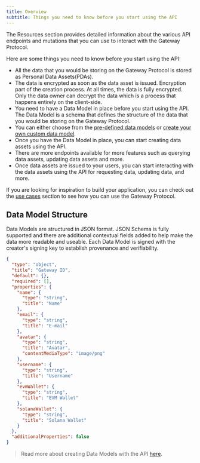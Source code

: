 ```yaml
---
title: Overview
subtitle: Things you need to know before you start using the API
---
```


The Resources section provides detailed information about the various API endpoints and mutations that you can use to interact with the Gateway Protocol.

Here are some things you need to know before you start using the API:

- All the data that you would be storing on the Gateway Protocol is stored as Personal Data Assets(PDAs).
- The data is encrypted as soon as the data asset is issued. Encryption part of the creation process. At all times, the data is fully encrypted. Only the data owner can decrypt the data which is a process that happens entirely on the client-side.
- You need to have a Data Model in place before you start using the API. The Data Model is a schema that defines the structure of the data that you would be storing on the Gateway Protocol.
- You can either choose from the [pre-defined data models](https://mygateway.xyz/explorer/data-models) or [create your own custom data model](/developer-guide/api-reference/data-models/create-data-model).
- Once you have the Data Model in place, you can start creating data assets using the API.
- There are more endpoints available for more features such as querying data assets, updating data assets and more.
- Once data assets are issued to your users, you can start interacting with the data assets using the API for requesting data, updating data, and more.

If you are looking for inspiration to build your application, you can check out the [use cases](/usecases/) section to see how you can use the Gateway Protocol.

## Data Model Structure

Data Models are structured in JSON format. JSON Schema is fully supported and there are additional contextual fields added to help make the data more readable and useable. Each Data Model is signed with the creator's signing key to establish provenance and verifiability.

```json
{
  "type": "object",
  "title": "Gateway ID",
  "default": {},
  "required": [],
  "properties": {
    "name": {
      "type": "string",
      "title": "Name"
    },
    "email": {
      "type": "string",
      "title": "E-mail"
    },
    "avatar": {
      "type": "string",
      "title": "Avatar",
      "contentMediaType": "image/png"
    },
    "username": {
      "type": "string",
      "title": "Username"
    },
    "evmWallet": {
      "type": "string",
      "title": "EVM Wallet"
    },
    "solanaWallet": {
      "type": "string",
      "title": "Solana Wallet"
    }
  },
  "additionalProperties": false
}
```

> Read more about creating Data Models with the API [here](/developer-guide/api-reference/data-models/create-data-model).
